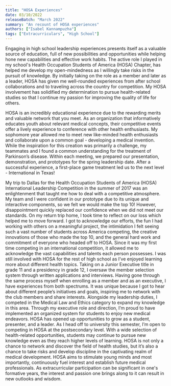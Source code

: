 ```yaml
---
title: "HOSA Experiences"
date: 03/10/2022
releaseBatch: "March 2022"
summary: "An recount of HOSA experiences"
authors: ["Isabel Kannampuzha"]
tags: ["Extracurriculars", "High School"]
---
```

<div>
    Engaging in high school leadership experiences presents itself as a valuable source of education, full of new possibilities and opportunities while helping hone new capabilities and effective work habits. The active role I played in my school's Health Occupation Students of America (HOSA) Chapter, has helped me develop my open-mindedness as I willingly take risks in the pursuit of knowledge. By initially taking on the role as a member and later as a leader, HOSA has given me well-rounded experiences from after school collaborations and to traveling across the country for competition. My HOSA involvement has solidified my determination to pursue health-related studies so that I continue my passion for improving the quality of life for others. 

HOSA is an incredibly educational experience due to the rewarding merits and valuable network that you meet. As an organization that informatively educates youth about relevant medical concepts, their competitive events offer a lively experience to conference with other health enthusiasts. My sophomore year allowed me to meet new like-minded health enthusiasts and collaborate upon a common goal - developing a medical invention. While the inspiration for this creation was primarily a challenge, my teammates and I found a common understanding for the treatment of Parkinson’s disease. Within each meeting, we prepared our presentation, demonstration, and prototypes for the spring leadership date. After a successful experience, a first-place game treatment led us to the next level - International in Texas!

My trip to Dallas for the Health Occupation Students of America (HOSA) International Leadership Competition in the summer of 2017 was an enlightenment that taught me how to deal with a competitive atmosphere. My team and I were confident in our prototype due to its unique and interactive components, so we felt we would make the top 10!  However, disappointment quickly replaced our confidence when we did not meet our standards. On my return trip home, I took time to reflect on our loss which helped me to move forward. I got to acknowledge our efforts, the fun I had working with others on a meaningful project, the intimidation I felt seeing such a vast number of students across America competing, the creative innovations of those who made the top 10, and the general hard work and commitment of everyone who headed off to HOSA. Since it was my first time competing in an international competition, it allowed me to acknowledge the vast capabilities and talents each person possesses. 
I was still involved with HOSA for the rest of high school as I’ve enjoyed learning more about different health topics. Taking on a Junior Executive title in grade 11 and a presidency in grade 12, I oversaw the member selection system through written applications and interviews. Having gone through the same process myself when enrolling as a member and as an executive, I have experiences from both spectrums. It was unique because I got to hear about different people’s initiatives and goals, inspiring me to network with the club members and share interests. Alongside my leadership duties, I competed in the Medical Law and Ethics category to expand my knowledge in this area. Through my executive role and direction, I’m proud to have implemented an organized system for students to enjoy new medical endeavors. 
	HOSA has opened up opportunities to grow as a student, presenter, and a leader. As I head off to university this semester, I’m open to competing in HOSA at the postsecondary level. With a wide selection of health-related opportunities, students may continue to pursue new knowledge even as they reach higher levels of learning. HOSA is not only a chance to network and discover the field of health studies, but it’s also a chance to take risks and develop discipline in the captivating realm of medical development. HOSA aims to stimulate young minds and most importantly, continuously fuel interest and establish future medical professionals. As extracurricular participation can be significant in one's formative years, the interest and passion one brings along to it can result in new outlooks and wisdom.
</div>
